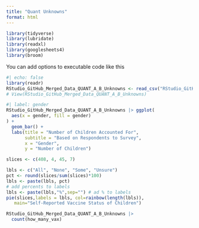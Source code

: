 ```yaml
---
title: "Quant Unknowns"
format: html
---
```


```r
library(tidyverse)
library(lubridate)
library(readxl)
library(googlesheets4)
library(broom)
```

You can add options to executable code like this

```r
#| echo: false
library(readr)
RStudio_GitHub_Merged_Data_QUANT_A_B_Unknowns <- read_csv("RStudio_GitHub Merged Data (QUANT) - A+B Unknowns.csv")
# View(RStudio_GitHub_Merged_Data_QUANT_A_B_Unknowns)
```

```r
#| label: gender
RStudio_GitHub_Merged_Data_QUANT_A_B_Unknowns |> ggplot(
  aes(x = gender, fill = gender)
) +
  geom_bar() +
  labs(title = "Number of Children Accounted For",
       subtitle = "Based on Respondents to Survey",
       x = "Gender",
       y = "Number of Children")

slices <- c(408, 4, 45, 7)

lbls <- c("All", "None", "Some", "Unsure")
pct <- round(slices/sum(slices)*100)
lbls <- paste(lbls, pct)
# add percents to labels
lbls <- paste(lbls,"%",sep="") # ad % to labels
pie(slices,labels = lbls, col=rainbow(length(lbls)),
   main="Self-Reported Vaccine Status of Children")
```

```r
RStudio_GitHub_Merged_Data_QUANT_A_B_Unknowns |>
  count(how_many_vax)
```

